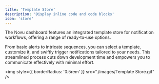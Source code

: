 ```yaml
---
title: 'Template Store'
description: 'Display inline code and code blocks'
icon: 'store'
---
```


The Novu dashboard features an integrated template store for notification workflows, offering a range of ready-to-use options. 

From basic alerts to intricate sequences, you can select a template, customize it, and swiftly trigger notifications tailored to your needs. 
This streamlined process cuts down development time and empowers you to communicate effectively with minimal effort.

<img
  style={{ borderRadius: '0.5rem' }}
  src="./images/Template Store.gif"
/>
